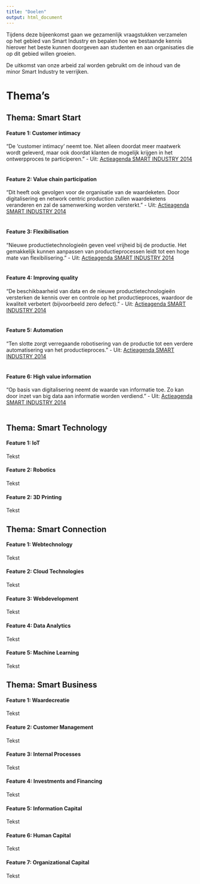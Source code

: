 ```yaml
---
title: "Doelen"
output: html_document
---
```


Tijdens deze bijeenkomst gaan we gezamenlijk vraagstukken verzamelen op het gebied van Smart Industry en bepalen hoe we bestaande kennis hierover het beste kunnen doorgeven aan studenten en aan organisaties die op dit gebied willen groeien.

De uitkomst van onze arbeid zal worden gebruikt om de inhoud van de minor Smart Industry te verrijken.

# Thema's {.tabset .tabset-fade}

## Thema: Smart Start
#### Feature 1: Customer intimacy
"De ‘customer intimacy’ neemt toe. Niet alleen
doordat meer maatwerk wordt geleverd,
maar ook doordat klanten de mogelijk krijgen
in het ontwerpproces te participeren." - Uit: [Actieagenda SMART INDUSTRY 2014](http://ec2-52-30-100-113.eu-west-1.compute.amazonaws.com/pluginfile.php/310/mod_resource/content/1/smart-industry-actieagenda-lr.pdf)<br><br>

#### Feature 2: Value chain participation
"Dit heeft ook gevolgen voor de organisatie
van de waardeketen. Door digitalisering en
network centric production zullen waardeketens
veranderen en zal de samenwerking
worden versterkt." - Uit: [Actieagenda SMART INDUSTRY 2014](http://ec2-52-30-100-113.eu-west-1.compute.amazonaws.com/pluginfile.php/310/mod_resource/content/1/smart-industry-actieagenda-lr.pdf)<br><br>

#### Feature 3: Flexibilisation
"Nieuwe productietechnologieën geven veel
vrijheid bij de productie. Het gemakkelijk
kunnen aanpassen van productieprocessen
leidt tot een hoge mate van flexibilisering." - Uit: [Actieagenda SMART INDUSTRY 2014](http://ec2-52-30-100-113.eu-west-1.compute.amazonaws.com/pluginfile.php/310/mod_resource/content/1/smart-industry-actieagenda-lr.pdf)<br><br>

#### Feature 4: Improving quality
"De beschikbaarheid van data en de nieuwe
productietechnologieën versterken de kennis
over en controle op het productieproces,
waardoor de kwaliteit verbetert (bijvoorbeeld
zero defect)." - Uit: [Actieagenda SMART INDUSTRY 2014](http://ec2-52-30-100-113.eu-west-1.compute.amazonaws.com/pluginfile.php/310/mod_resource/content/1/smart-industry-actieagenda-lr.pdf)<br><br>

#### Feature 5: Automation
"Ten slotte zorgt verregaande robotisering
van de productie tot een verdere automatisering
van het productieproces." - Uit: [Actieagenda SMART INDUSTRY 2014](http://ec2-52-30-100-113.eu-west-1.compute.amazonaws.com/pluginfile.php/310/mod_resource/content/1/smart-industry-actieagenda-lr.pdf)<br><br>

#### Feature 6: High value information
"Op basis van digitalisering neemt de waarde
van informatie toe. Zo kan door inzet van
big data aan informatie worden verdiend." - Uit: [Actieagenda SMART INDUSTRY 2014](http://ec2-52-30-100-113.eu-west-1.compute.amazonaws.com/pluginfile.php/310/mod_resource/content/1/smart-industry-actieagenda-lr.pdf)<br><br>

## Thema: Smart Technology

#### Feature 1: IoT
Tekst<br>

#### Feature 2: Robotics
Tekst<br>

#### Feature 2: 3D Printing
Tekst<br>


## Thema: Smart Connection

#### Feature 1: Webtechnology
Tekst<br>

#### Feature 2: Cloud Technologies
Tekst<br>

#### Feature 3: Webdevelopment
Tekst<br>

#### Feature 4: Data Analytics
Tekst<br>

#### Feature 5: Machine Learning
Tekst<br>




## Thema: Smart Business

#### Feature 1: Waardecreatie
Tekst<br>

#### Feature 2: Customer Management
Tekst<br>

#### Feature 3: Internal Processes
Tekst<br>

#### Feature 4: Investments and Financing
Tekst<br>

#### Feature 5: Information Capital
Tekst<br>

#### Feature 6: Human Capital
Tekst<br>

#### Feature 7: Organizational Capital
Tekst<br>
